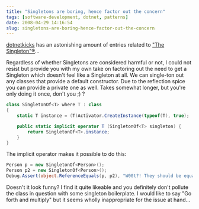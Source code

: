 ```yaml
---
title: "Singletons are boring, hence factor out the concern"
tags: [software-development, dotnet, patterns]
date: 2008-04-29 14:16:54
slug: singletons-are-boring-hence-factor-out-the-concern
---
```


[dotnetkicks](http://www.dotnetkicks.com) has an astonishing amount of entries related to ["The Singleton"&reg;][1]...

Regardless of whether Singletons are considered harmful or not, I could not resist but provide you with my own take on factoring out the need to get a Singleton which doesn't feel like a Singleton at all. We can single-ton out any classes that provide a default constructor. Due to the reflection spice you can provide a private one as well. Takes somewhat longer, but you're only doing it once, don't you ;) ?

```csharp
class SingletonOf<T> where T : class
{
	static T instance = (T)Activator.CreateInstance(typeof(T), true);

	public static implicit operator T (SingletonOf<T> singleton) {
		return SingletonOf<T>.instance;
	}
}
```

The implicit operator makes it possible to do this:

```csharp
Person p = new SingletonOf<Person>();
Person p2 = new SingletonOf<Person>();
Debug.Assert(object.ReferenceEquals(p, p2), "W00t?! They should be equal!");
```

Doesn't it look funny? I find it quite likeable and you definitely don't pollute the class in question with some singleton boilerplate. I would like to say "Go forth and multiply" but it seems wholly inappropriate for the issue at hand...

[1]: http://www.dotnetkicks.com/search?q=singleton